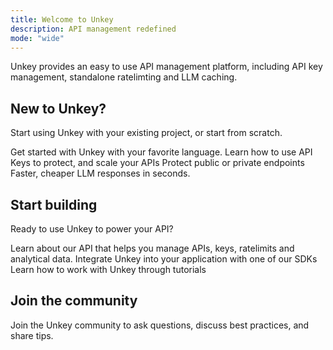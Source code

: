 ```yaml
---
title: Welcome to Unkey
description: API management redefined
mode: "wide"
---
```


Unkey provides an easy to use API management platform, including API key management, standalone ratelimting and LLM caching.

## New to Unkey?

Start using Unkey with your existing project, or start from scratch.

<CardGroup cols={2}>
  <Card
    title="Quickstart"
    icon="bolt-lightning"
    href="/quickstart"
  >
    Get started with Unkey with your favorite language.
  </Card>
  <Card
    title="API Keys"
    icon="file-lock"
    href="/apis/introduction"
  >
    Learn how to use API Keys to protect, and scale your APIs
  </Card>
  <Card
    title="Standalone Ratelimiting"
    icon="shield"
    href="/ratelimiting/introduction"
  >
    Protect public or private endpoints
  </Card>
  <Card
    title="LLM Caching"
    icon="gauge-simple-high"
    href="/semantic-cache/introduction"
  >
  Faster, cheaper LLM responses in seconds.
  </Card>
</CardGroup>

## Start building

Ready to use Unkey to power your API?

<CardGroup cols={2}>
  <Card title="Unkey API Reference" icon="database" href="/api-reference">
     Learn about our API that helps you manage APIs, keys, ratelimits and analytical data.
  </Card>
  <Card title="SDKs" icon="brackets-curly" href="/libraries">
   Integrate Unkey into your application with one of our SDKs
  </Card>
  <Card title="Tutorials" icon="code" href="https://www.unkey.com/blog?tag=engineering">
    Learn how to work with Unkey through tutorials
  </Card>
</CardGroup>

## Join the community

Join the Unkey community to ask questions, discuss best practices, and share tips.

<CardGroup cols={3}>
  <Card title="Discord" icon="discord" href="https://unkey.com/discord" />
  <Card
    title="GitHub"
    icon="github"
    href="https://github.com/unkeyed"
  ></Card>
  <Card
    title="Twitter / X"
    icon="x-twitter"
    href="https://x.com/unkeydev"
  ></Card>
</CardGroup>
